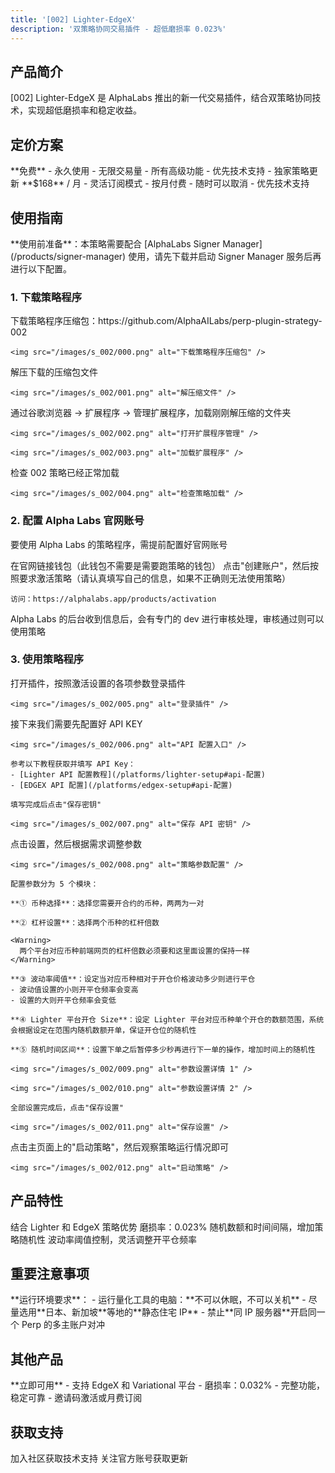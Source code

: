 ```yaml
---
title: '[002] Lighter-EdgeX'
description: '双策略协同交易插件 - 超低磨损率 0.023%'
---
```


## 产品简介

[002] Lighter-EdgeX 是 AlphaLabs 推出的新一代交易插件，结合双策略协同技术，实现超低磨损率和稳定收益。

## 定价方案

<CardGroup cols={2}>
  <Card title="AlphaLabs 邀请码" icon="star">
    **免费** - 永久使用
    - 无限交易量
    - 所有高级功能
    - 优先技术支持
    - 独家策略更新
  </Card>
  <Card title="月费订阅" icon="credit-card">
    **$168** / 月
    - 灵活订阅模式
    - 按月付费
    - 随时可以取消
    - 优先技术支持
  </Card>
</CardGroup>

## 使用指南

<Warning>
  **使用前准备**：本策略需要配合 [AlphaLabs Signer Manager](/products/signer-manager) 使用，请先下载并启动 Signer Manager 服务后再进行以下配置。
</Warning>

### 1. 下载策略程序

<Steps>
  <Step title="下载压缩包">
    下载策略程序压缩包：https://github.com/AlphaAILabs/perp-plugin-strategy-002

    <img src="/images/s_002/000.png" alt="下载策略程序压缩包" />
  </Step>

  <Step title="解压缩">
    解压下载的压缩包文件

    <img src="/images/s_002/001.png" alt="解压缩文件" />
  </Step>

  <Step title="加载扩展程序">
    通过谷歌浏览器 → 扩展程序 → 管理扩展程序，加载刚刚解压缩的文件夹

    <img src="/images/s_002/002.png" alt="打开扩展程序管理" />

    <img src="/images/s_002/003.png" alt="加载扩展程序" />
  </Step>

  <Step title="检查加载状态">
    检查 002 策略已经正常加载

    <img src="/images/s_002/004.png" alt="检查策略加载" />
  </Step>
</Steps>

### 2. 配置 Alpha Labs 官网账号

要使用 Alpha Labs 的策略程序，需提前配置好官网账号

<Steps>
  <Step title="连接钱包">
    在官网链接钱包（此钱包不需要是需要跑策略的钱包）
  </Step>

  <Step title="创建账户">
    点击"创建账户"，然后按照要求激活策略（请认真填写自己的信息，如果不正确则无法使用策略）

    访问：https://alphalabs.app/products/activation
  </Step>

  <Step title="等待审核">
    Alpha Labs 的后台收到信息后，会有专门的 dev 进行审核处理，审核通过则可以使用策略
  </Step>
</Steps>

### 3. 使用策略程序

<Steps>
  <Step title="登录插件">
    打开插件，按照激活设置的各项参数登录插件

    <img src="/images/s_002/005.png" alt="登录插件" />
  </Step>

  <Step title="配置 API Key">
    接下来我们需要先配置好 API KEY

    <img src="/images/s_002/006.png" alt="API 配置入口" />

    参考以下教程获取并填写 API Key：
    - [Lighter API 配置教程](/platforms/lighter-setup#api-配置)
    - [EDGEX API 配置](/platforms/edgex-setup#api-配置)

    填写完成后点击"保存密钥"

    <img src="/images/s_002/007.png" alt="保存 API 密钥" />
  </Step>

  <Step title="配置策略参数">
    点击设置，然后根据需求调整参数

    <img src="/images/s_002/008.png" alt="策略参数配置" />

    配置参数分为 5 个模块：

    **① 币种选择**：选择您需要开合约的币种，两两为一对

    **② 杠杆设置**：选择两个币种的杠杆倍数

    <Warning>
      两个平台对应币种前端网页的杠杆倍数必须要和这里面设置的保持一样
    </Warning>

    **③ 波动率阈值**：设定当对应币种相对于开仓价格波动多少则进行平仓
    - 波动值设置的小则开平仓频率会变高
    - 设置的大则开平仓频率会变低

    **④ Lighter 平台开仓 Size**：设定 Lighter 平台对应币种单个开仓的数额范围，系统会根据设定在范围内随机数额开单，保证开仓位的随机性

    **⑤ 随机时间区间**：设置下单之后暂停多少秒再进行下一单的操作，增加时间上的随机性

    <img src="/images/s_002/009.png" alt="参数设置详情 1" />

    <img src="/images/s_002/010.png" alt="参数设置详情 2" />

    全部设置完成后，点击"保存设置"

    <img src="/images/s_002/011.png" alt="保存设置" />
  </Step>

  <Step title="启动策略">
    点击主页面上的"启动策略"，然后观察策略运行情况即可

    <img src="/images/s_002/012.png" alt="启动策略" />
  </Step>
</Steps>

## 产品特性

<CardGroup cols={2}>
  <Card title="双策略协同" icon="merge">
    结合 Lighter 和 EdgeX 策略优势
  </Card>
  <Card title="超低磨损率" icon="chart-line-down">
    磨损率：0.023%
  </Card>
  <Card title="智能随机" icon="brain">
    随机数额和时间间隔，增加策略随机性
  </Card>
  <Card title="风险控制" icon="shield">
    波动率阈值控制，灵活调整开平仓频率
  </Card>
</CardGroup>

## 重要注意事项

<Warning>
  **运行环境要求**：
  - 运行量化工具的电脑：**不可以休眠，不可以关机**
  - 尽量选用**日本、新加坡**等地的**静态住宅 IP**
  - 禁止**同 IP 服务器**开启同一个 Perp 的多主账户对冲
</Warning>

## 其他产品

<Card title="[001] EdgeX-Variational" icon="rocket" href="/products/edgex-variational">
  **立即可用** - 支持 EdgeX 和 Variational 平台
  - 磨损率：0.032%
  - 完整功能，稳定可靠
  - 邀请码激活或月费订阅
</Card>

## 获取支持

<CardGroup cols={2}>
  <Card title="Telegram 群组" icon="users" href="https://t.co/ZNnay6dnxz">
    加入社区获取技术支持
  </Card>
  <Card title="X (Twitter)" icon="x-twitter" href="https://x.com/Alpha_alabs">
    关注官方账号获取更新
  </Card>
</CardGroup>